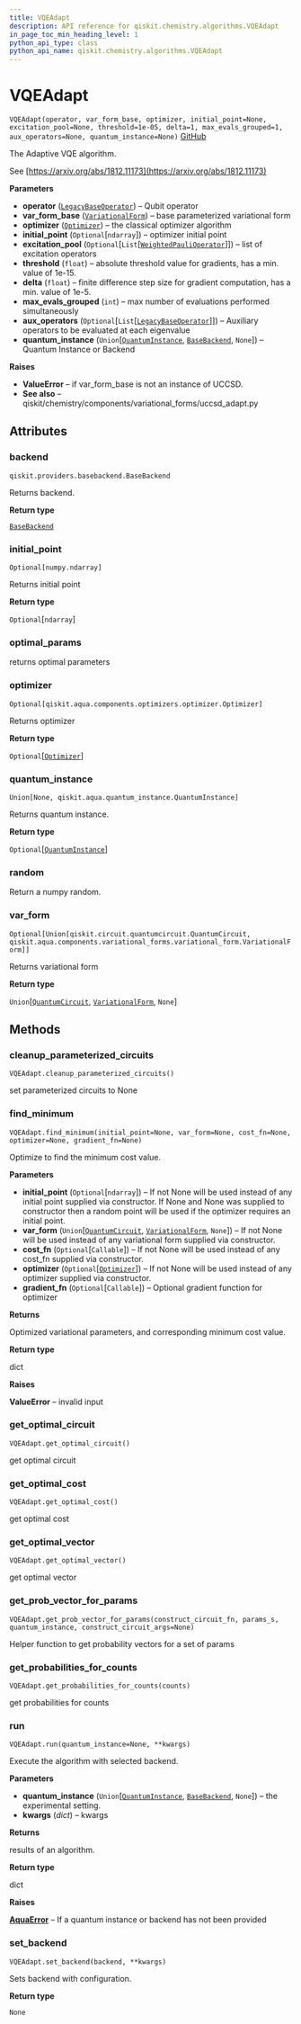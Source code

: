 ```yaml
---
title: VQEAdapt
description: API reference for qiskit.chemistry.algorithms.VQEAdapt
in_page_toc_min_heading_level: 1
python_api_type: class
python_api_name: qiskit.chemistry.algorithms.VQEAdapt
---
```


# VQEAdapt

<span id="qiskit.chemistry.algorithms.VQEAdapt" />

`VQEAdapt(operator, var_form_base, optimizer, initial_point=None, excitation_pool=None, threshold=1e-05, delta=1, max_evals_grouped=1, aux_operators=None, quantum_instance=None)` [GitHub](https://github.com/qiskit-community/qiskit-aqua/tree/stable/0.7/qiskit/chemistry/algorithms/minimum_eigen_solvers/vqe_adapt.py "view source code")

The Adaptive VQE algorithm.

See [https://arxiv.org/abs/1812.11173](https://arxiv.org/abs/1812.11173)

**Parameters**

*   **operator** ([`LegacyBaseOperator`](qiskit.aqua.operators.legacy.LegacyBaseOperator "qiskit.aqua.operators.legacy.base_operator.LegacyBaseOperator")) – Qubit operator
*   **var\_form\_base** ([`VariationalForm`](qiskit.aqua.components.variational_forms.VariationalForm "qiskit.aqua.components.variational_forms.variational_form.VariationalForm")) – base parameterized variational form
*   **optimizer** ([`Optimizer`](qiskit.aqua.components.optimizers.Optimizer "qiskit.aqua.components.optimizers.optimizer.Optimizer")) – the classical optimizer algorithm
*   **initial\_point** (`Optional`\[`ndarray`]) – optimizer initial point
*   **excitation\_pool** (`Optional`\[`List`\[[`WeightedPauliOperator`](qiskit.aqua.operators.legacy.WeightedPauliOperator "qiskit.aqua.operators.legacy.weighted_pauli_operator.WeightedPauliOperator")]]) – list of excitation operators
*   **threshold** (`float`) – absolute threshold value for gradients, has a min. value of 1e-15.
*   **delta** (`float`) – finite difference step size for gradient computation, has a min. value of 1e-5.
*   **max\_evals\_grouped** (`int`) – max number of evaluations performed simultaneously
*   **aux\_operators** (`Optional`\[`List`\[[`LegacyBaseOperator`](qiskit.aqua.operators.legacy.LegacyBaseOperator "qiskit.aqua.operators.legacy.base_operator.LegacyBaseOperator")]]) – Auxiliary operators to be evaluated at each eigenvalue
*   **quantum\_instance** (`Union`\[[`QuantumInstance`](qiskit.aqua.QuantumInstance "qiskit.aqua.quantum_instance.QuantumInstance"), [`BaseBackend`](qiskit.providers.BaseBackend "qiskit.providers.basebackend.BaseBackend"), `None`]) – Quantum Instance or Backend

**Raises**

*   **ValueError** – if var\_form\_base is not an instance of UCCSD.
*   **See also** – qiskit/chemistry/components/variational\_forms/uccsd\_adapt.py

## Attributes

### backend

<span id="qiskit.chemistry.algorithms.VQEAdapt.backend" />

`qiskit.providers.basebackend.BaseBackend`

Returns backend.

**Return type**

[`BaseBackend`](qiskit.providers.BaseBackend "qiskit.providers.basebackend.BaseBackend")

### initial\_point

<span id="qiskit.chemistry.algorithms.VQEAdapt.initial_point" />

`Optional[numpy.ndarray]`

Returns initial point

**Return type**

`Optional`\[`ndarray`]

### optimal\_params

returns optimal parameters

### optimizer

<span id="qiskit.chemistry.algorithms.VQEAdapt.optimizer" />

`Optional[qiskit.aqua.components.optimizers.optimizer.Optimizer]`

Returns optimizer

**Return type**

`Optional`\[[`Optimizer`](qiskit.aqua.components.optimizers.Optimizer "qiskit.aqua.components.optimizers.optimizer.Optimizer")]

### quantum\_instance

<span id="qiskit.chemistry.algorithms.VQEAdapt.quantum_instance" />

`Union[None, qiskit.aqua.quantum_instance.QuantumInstance]`

Returns quantum instance.

**Return type**

`Optional`\[[`QuantumInstance`](qiskit.aqua.QuantumInstance "qiskit.aqua.quantum_instance.QuantumInstance")]

### random

Return a numpy random.

### var\_form

<span id="qiskit.chemistry.algorithms.VQEAdapt.var_form" />

`Optional[Union[qiskit.circuit.quantumcircuit.QuantumCircuit, qiskit.aqua.components.variational_forms.variational_form.VariationalForm]]`

Returns variational form

**Return type**

`Union`\[[`QuantumCircuit`](qiskit.circuit.QuantumCircuit "qiskit.circuit.quantumcircuit.QuantumCircuit"), [`VariationalForm`](qiskit.aqua.components.variational_forms.VariationalForm "qiskit.aqua.components.variational_forms.variational_form.VariationalForm"), `None`]

## Methods

### cleanup\_parameterized\_circuits

<span id="qiskit.chemistry.algorithms.VQEAdapt.cleanup_parameterized_circuits" />

`VQEAdapt.cleanup_parameterized_circuits()`

set parameterized circuits to None

### find\_minimum

<span id="qiskit.chemistry.algorithms.VQEAdapt.find_minimum" />

`VQEAdapt.find_minimum(initial_point=None, var_form=None, cost_fn=None, optimizer=None, gradient_fn=None)`

Optimize to find the minimum cost value.

**Parameters**

*   **initial\_point** (`Optional`\[`ndarray`]) – If not None will be used instead of any initial point supplied via constructor. If None and None was supplied to constructor then a random point will be used if the optimizer requires an initial point.
*   **var\_form** (`Union`\[[`QuantumCircuit`](qiskit.circuit.QuantumCircuit "qiskit.circuit.quantumcircuit.QuantumCircuit"), [`VariationalForm`](qiskit.aqua.components.variational_forms.VariationalForm "qiskit.aqua.components.variational_forms.variational_form.VariationalForm"), `None`]) – If not None will be used instead of any variational form supplied via constructor.
*   **cost\_fn** (`Optional`\[`Callable`]) – If not None will be used instead of any cost\_fn supplied via constructor.
*   **optimizer** (`Optional`\[[`Optimizer`](qiskit.aqua.components.optimizers.Optimizer "qiskit.aqua.components.optimizers.optimizer.Optimizer")]) – If not None will be used instead of any optimizer supplied via constructor.
*   **gradient\_fn** (`Optional`\[`Callable`]) – Optional gradient function for optimizer

**Returns**

Optimized variational parameters, and corresponding minimum cost value.

**Return type**

dict

**Raises**

**ValueError** – invalid input

### get\_optimal\_circuit

<span id="qiskit.chemistry.algorithms.VQEAdapt.get_optimal_circuit" />

`VQEAdapt.get_optimal_circuit()`

get optimal circuit

### get\_optimal\_cost

<span id="qiskit.chemistry.algorithms.VQEAdapt.get_optimal_cost" />

`VQEAdapt.get_optimal_cost()`

get optimal cost

### get\_optimal\_vector

<span id="qiskit.chemistry.algorithms.VQEAdapt.get_optimal_vector" />

`VQEAdapt.get_optimal_vector()`

get optimal vector

### get\_prob\_vector\_for\_params

<span id="qiskit.chemistry.algorithms.VQEAdapt.get_prob_vector_for_params" />

`VQEAdapt.get_prob_vector_for_params(construct_circuit_fn, params_s, quantum_instance, construct_circuit_args=None)`

Helper function to get probability vectors for a set of params

### get\_probabilities\_for\_counts

<span id="qiskit.chemistry.algorithms.VQEAdapt.get_probabilities_for_counts" />

`VQEAdapt.get_probabilities_for_counts(counts)`

get probabilities for counts

### run

<span id="qiskit.chemistry.algorithms.VQEAdapt.run" />

`VQEAdapt.run(quantum_instance=None, **kwargs)`

Execute the algorithm with selected backend.

**Parameters**

*   **quantum\_instance** (`Union`\[[`QuantumInstance`](qiskit.aqua.QuantumInstance "qiskit.aqua.quantum_instance.QuantumInstance"), [`BaseBackend`](qiskit.providers.BaseBackend "qiskit.providers.basebackend.BaseBackend"), `None`]) – the experimental setting.
*   **kwargs** (*dict*) – kwargs

**Returns**

results of an algorithm.

**Return type**

dict

**Raises**

[**AquaError**](qiskit.aqua.AquaError "qiskit.aqua.AquaError") – If a quantum instance or backend has not been provided

### set\_backend

<span id="qiskit.chemistry.algorithms.VQEAdapt.set_backend" />

`VQEAdapt.set_backend(backend, **kwargs)`

Sets backend with configuration.

**Return type**

`None`

